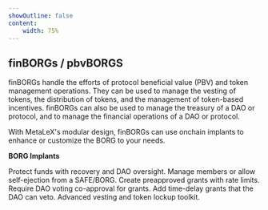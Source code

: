 ```yaml
---
showOutline: false
content: 
    width: 75%
---
```


## finBORGs / pbvBORGS

finBORGs handle the efforts of protocol beneficial value (PBV) and token management operations. They can be used to manage the vesting of tokens, the distribution of tokens, and the management of token-based incentives. finBORGs can also be used to manage the treasury of a DAO or protocol, and to manage the financial operations of a DAO or protocol.

With MetaLeX's modular design, finBORGs can use onchain implants to enhance or customize the BORG to your needs.

**BORG Implants**

<CardGrid>
  <Card title="FailSafe_Implant" link="/borg/implants/fail-safe">
    <span>Protect funds with recovery and DAO oversight.</span>
  </Card>
  <Card title="Eject_Implant" link="/borg/implants/eject">
    <span>Manage members or allow self-ejection from a SAFE/BORG.</span>
  </Card>
  <Card title="OptimisticGrant_Implant" link="/borg/implants/optimistic-grant">
    <span>Create preapproved grants with rate limits.</span>
  </Card>
  <Card title="DAOVoteGrant_Implant" link="/borg/implants/dao-vote-grant">
    <span>Require DAO voting co-approval for grants.</span>
  </Card>
  <Card title="DAOVetoGrant_Implant" link="/borg/implants/dao-veto-grant">
    <span>Add time-delay grants that the DAO can veto.</span>
  </Card>
  <Card title="MetaVesT" link="/metavest">
    <span>Advanced vesting and token lockup toolkit.</span>
  </Card>
</CardGrid>
